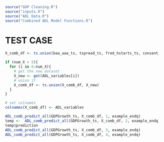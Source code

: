 
```r

source("GDP Cleaning.R")
source("inputs.R")
source("ADL Data.R")
source("Combined ADL Model Functions.R")

```

# TEST CASE


```r

X_comb_df <- ts.union(baa_aaa_ts, tspread_ts, fred_hstarts_ts, consent_ts, nasdaq_ts)

if (num_X > 5){
  for (i in 6:num_X){
    # get the new dataset 
    X_new <- get(ADL_variables[i])
    # union it
    X_comb_df <- ts.union(X_comb_df, X_new)
  }
}

# set colnames 
colnames(X_comb_df) <- ADL_variables

ADL_comb_predict_all(GDPGrowth_ts, X_comb_df, 1, example_endq)
temp <-  ADL_comb_predict_all(GDPGrowth_ts, X_comb_df, 2, example_endq)
temp$prediction
ADL_comb_predict_all(GDPGrowth_ts, X_comb_df, 3, example_endq)
ADL_comb_predict_all(GDPGrowth_ts, X_comb_df, 4, example_endq)

```
